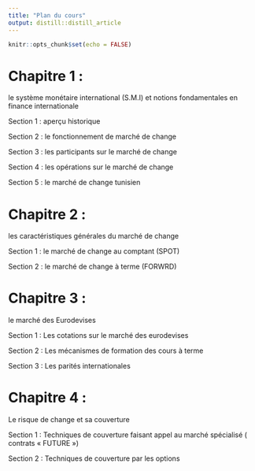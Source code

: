 ```yaml
---
title: "Plan du cours"
output: distill::distill_article
---
```


```r
knitr::opts_chunk$set(echo = FALSE)
```
# Chapitre 1 :
le système monétaire international (S.M.I) et notions fondamentales en finance internationale

Section 1 : aperçu historique 

Section 2 : le fonctionnement de marché de change

Section 3 : les participants sur le marché de change 

Section 4 : les opérations sur le marché de change

Section 5 : le marché de change tunisien

# Chapitre 2 : 
les caractéristiques générales du marché de change

 Section 1 : le marché de change au comptant (SPOT)
 
 Section 2 : le marché de change à terme (FORWRD)

# Chapitre 3 : 
le marché des Eurodevises

Section 1 : Les cotations sur le marché des eurodevises

Section 2 : Les mécanismes de formation des cours à terme  

Section 3 : Les parités internationales
 
# Chapitre 4 : 
Le risque de change et sa couverture 

  Section 1 : Techniques de couverture faisant appel au marché spécialisé ( contrats « FUTURE ») 
  
  Section 2 : Techniques de couverture par les options 





